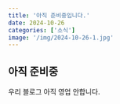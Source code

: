 ```yaml
---
title: '아직 준비중입니다.'
date: 2024-10-26
categories: ['소식']
image: '/img/2024-10-26-1.jpg'
---
```



## 아직 준비중

우리 블로그 아직 영업 안합니다.
